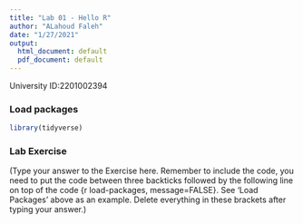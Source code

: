 ```yaml
---
title: "Lab 01 - Hello R"
author: "ALahoud Faleh"
date: "1/27/2021"
output:
  html_document: default
  pdf_document: default
---
```


University ID:2201002394

### Load packages

```r
library(tidyverse) 

```


### Lab Exercise

(Type your answer to the Exercise here. Remember to include the code, you need to put the code between three backticks followed by the following line on top of the code {r load-packages, message=FALSE}. See 'Load Packages' above as an example. Delete everything in these brackets after typing your answer.)